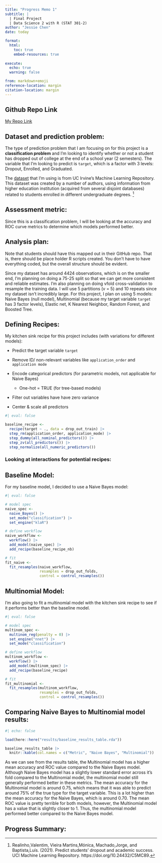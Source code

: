 ```yaml
---
title: "Progress Memo 1"
subtitle: |
  | Final Project 
  | Data Science 2 with R (STAT 301-2)
author: "Jessie Chen"
date: today

format:
  html:
    toc: true
    embed-resources: true
    
execute:
  echo: true
  warning: false

from: markdown+emoji 
reference-location: margin
citation-location: margin
---
```


::: {.callout-tip icon="false"}
## Github Repo Link
[My Repo Link](https://github.com/stat301-2-2024-winter/final-project-2-Jchench.git)
:::

## Dataset and prediction problem:

The type of prediction problem that I am focusing on for this project is a **classification problem** and I'm looking to identify whether or not a student has dropped out of college at the end of a school year (2 semesters). The variable that I'm looking to predict is `target`, which is a factor with 3 levels: Dropout, Enrolled, and Graduated.

The [dataset](https://archive.ics.uci.edu/dataset/697/predict+students+dropout+and+academic+success) that I'm using is from UC Irvine's Machine Learning Repository. This dataset was created by a number of authors, using information from higher education institution (acquired from several disjoint databases) related to students enrolled in different undergraduate degrees. [^1]

[^1]: Realinho,Valentim, Vieira Martins,Mónica, Machado,Jorge, and Baptista,Luís. (2021). Predict students' dropout and academic success. UCI Machine Learning Repository. https://doi.org/10.24432/C5MC89.

## Assessment metric:

Since this is a classification problem, I will be looking at the accuracy and ROC curve metrics to determine which models performed better.

## Analysis plan:

Note that students should have this mapped out in their GitHub repo. That is, there should be place holder R scripts created. You don't have to have everything coded, but the overall structure should be evident.

Since my dataset has around 4424 observations, which is on the smaller end, I'm planning on doing a 75-25 split so that we can get more consistent and reliable estimates. I'm also planning on doing vfold cross-validation to resample the training data. I will use 5 partitions (v = 5) and 10 repeats since my dataset isn't incredibly large. For this project, I plan on using 5 models: Naive Bayes (null model), Multinomial (because my target variable `target` has 3 factor levels), Elastic net, K Nearest Neighbor, Random Forest, and Boosted Tree.

## Defining Recipes:

My kitchen sink recipe for this project includes (with variations for different models):

-   Predict the target variable `target`

-   Remove ID/ non-relevant variables like `application_order` and `application mode`

-   Encode categorical predictors (for parametric models, not applicable for Naive Bayes)

    -   One-hot = TRUE (for tree-based models)

-   Filter out variables have have zero variance

-   Center & scale all predictors

```r
#| eval: false

baseline_recipe <- 
  recipe(target ~ ., data = drop_out_train) |> 
  step_rm(application_order, application_mode) |> 
  step_dummy(all_nominal_predictors()) |> 
  step_zv(all_predictors()) |> 
  step_normalize(all_numeric_predictors())
```

### Looking at interactions for potential recipes:

## Baseline Model:

For my baseline model, I decided to use a Naive Bayes model:

```r
#| eval: false

# model spec
naive_spec <- 
  naive_Bayes() |> 
  set_mode("classification") |> 
  set_engine("klaR")

# define workflow
naive_workflow <- 
  workflow() |> 
  add_model(naive_spec) |> 
  add_recipe(baseline_recipe_nb)

# fit
fit_naive <- 
  fit_resamples(naive_workflow, 
                resamples = drop_out_folds,
                control = control_resamples())
```

## Multinomial Model:

I'm also going to fit a multinomial model with the kitchen sink recipe to see if it performs better than the baseline model.

```r
#| eval: false

# model spec
multinom_spec <- 
  multinom_reg(penalty = 0) |> 
  set_engine("nnet") |> 
  set_mode("classification")

# define workflow
multinom_workflow <- 
  workflow() |> 
  add_model(multinom_spec) |> 
  add_recipe(baseline_recipe)

# fit
fit_multinomial <- 
  fit_resamples(multinom_workflow, 
                resamples = drop_out_folds,
                control = control_resamples())
```

## Comparing Naive Bayes to Multinomial model results:

```r
#| echo: false

load(here::here("results/baseline_results_table.rda"))

baseline_results_table |> 
  knitr::kable(col.names = c("Metric", "Naive Bayes", "Multinomial"))
```
As we can see from the results table, the Multinomial model has a higher mean accuracy and ROC value compared to the Naive Bayes model. Although Naive Bayes model has a slightly lower standard error across it's fold compared to the Multinomial model, the multinomial model still generally performed better in these metrics. The mean accuracy for the Multinomial model is around 0.75, which means that it was able to predict around 75% of the true type for the target variable. This is a lot higher than the mean accuracy for the Naive Bayes, which is around 0.70. The mean ROC value is pretty terrible for both models, however, the Multinomial model has a value that is slightly closer to 1. Thus, the multinomial model performed better compared to the Naive Bayes model.

## Progress Summary:
